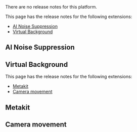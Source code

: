 
<PlatformWrapper notAllowed="[web, android, ios]">
    There are no release notes for this platform.
</PlatformWrapper>

<PlatformWrapper platform="web">

This page has the release notes for the following extensions:

- [AI Noise Suppression](#ai-noise-suppression)
- [Virtual Background](#virtual-background)

<a href="ains"></a>
## AI Noise Suppression
<AINS />

<a href="vb"></a>
## Virtual Background
<VB />

</PlatformWrapper>

<PlatformWrapper platform="[android, ios]">

This page has the release notes for the following extensions:

- [Metakit](#metakit)
- [Camera movement](#camera-movement)


<a href="metakit"></a>
## Metakit
<MetaKit />

<a href="metakit"></a>
## Camera movement
<CameraMovement />
</PlatformWrapper>
